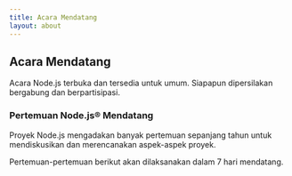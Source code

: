 ```yaml
---
title: Acara Mendatang
layout: about
---
```


## Acara Mendatang

Acara Node.js terbuka dan tersedia untuk umum. Siapapun dipersilakan bergabung dan berpartisipasi.

### Pertemuan Node.js® Mendatang

Proyek Node.js mengadakan banyak pertemuan sepanjang tahun untuk mendiskusikan dan merencanakan aspek-aspek proyek.

Pertemuan-pertemuan berikut akan dilaksanakan dalam 7 hari mendatang.

<UpcomingMeetings />
